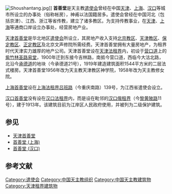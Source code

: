 [[File:Shoushantang.jpg|thumb]]]]
'''首善堂'''是天主教[[遣使会|遣使会]]曾经在中国[[天津|天津]]、[[上海|上海]]、[[汉口|汉口]]等城市所设立的办事处（俗称帐房），神甫以法国籍居多。遣使会曾经在中国河北（包括京津）、江西、浙江等省传教，建立了诸多教区。为支持传教事业，在[[天津|天津]]、[[上海|上海]]等通商口岸设立办事处，经营房地产业。

[[天津首善堂|天津首善堂]]是华北地区[[遣使会|遣使会]]所设立，其房地产收入支持[[北京教区|北京教区]]、[[天津教区|天津教区]]、[[保定教区|保定教区]]、[[正定教区|正定教区]]及北京文声修院所需经费。天津首善堂拥有大量房地产，为租界时代天津实力雄厚的地产公司。天津首善堂设在[[天津法租界|天津法租界]]内，初设于[[营口道|营口道]]上的[[紫竹林圣路易堂|紫竹林圣路易堂]]，1900年迁到东接今吉林路，南抵今营口道，西临今大沽北路，北沿今[[承德道|承德道]]的地块（今承德道21号），1919年建造建筑面积1544平方米的二层法式楼房。天津首善堂1956年改为天主教天津教区神学院，1958年改为天主教修女院。

[[首善堂_(上海)|上海首善堂]]设在[[上海法租界|上海法租界]][[吕班路|吕班路]]（今重庆南路）139号，为江西省遣使会设立。

[[首善堂_(汉口)|汉口首善堂]]没有设在[[汉口法租界|汉口法租界]]内，而是设在毗邻的[[汉口俄租界|汉口俄租界]]（今[[黎黄陂路|黎黄陂路]]11号），建于1913年。该建筑目前为江岸区人民政府使用，并被列为二级保护建筑。

==参见==
*[[天津首善堂|天津首善堂]]
*[[首善堂_(上海)|首善堂 (上海)]]
*[[首善堂_(汉口)|首善堂 (汉口)]]

==参考文献==
<div class="references-small">
<references />
</div>

[[Category:遣使会|Category:遣使会]]
[[Category:中国天主教组织|Category:中国天主教组织]]
[[Category:中国天主教建筑物|Category:中国天主教建筑物]]
[[Category:天津租界建筑物|Category:天津租界建筑物]]